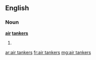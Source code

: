 ==English==

===Noun===
'''[[air]] [[tanker]]s'''
# {{plural of|air tanker}}

[[ar:air tankers]]
[[fr:air tankers]]
[[mg:air tankers]]